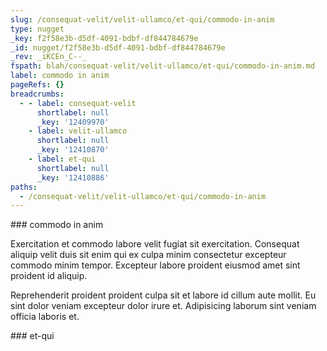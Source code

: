 ```yaml
---
slug: /consequat-velit/velit-ullamco/et-qui/commodo-in-anim
type: nugget
_key: f2f58e3b-d5df-4091-bdbf-df844784679e
_id: nugget/f2f58e3b-d5df-4091-bdbf-df844784679e
_rev: _iKCEn_C--_
fspath: blah/consequat-velit/velit-ullamco/et-qui/commodo-in-anim.md
label: commodo in anim
pageRefs: {}
breadcrumbs:
  - - label: consequat-velit
      shortlabel: null
      _key: '12409970'
    - label: velit-ullamco
      shortlabel: null
      _key: '12410870'
    - label: et-qui
      shortlabel: null
      _key: '12410886'
paths:
  - /consequat-velit/velit-ullamco/et-qui/commodo-in-anim
---
```


<NuggetArea>
<Nugget slug="/consequat-velit/velit-ullamco/et-qui/commodo-in-anim" type="nugget" _key="f2f58e3b-d5df-4091-bdbf-df844784679e" _id="nugget/f2f58e3b-d5df-4091-bdbf-df844784679e" _rev="_iKCEn_C--_" fspath="blah/consequat-velit/velit-ullamco/et-qui/commodo-in-anim.md" label="commodo in anim" paths="/consequat-velit/velit-ullamco/et-qui/commodo-in-anim">
<NuggetBody>
### commodo in anim

Exercitation et commodo labore velit fugiat sit exercitation. Consequat aliquip velit duis sit enim qui ex culpa minim consectetur excepteur commodo minim tempor. Excepteur labore proident eiusmod amet sint proident id aliquip.

Reprehenderit proident proident culpa sit et labore id cillum aute mollit. Eu sint dolor veniam excepteur dolor irure et. Adipisicing laborum sint veniam officia laboris et.

</NuggetBody>
<Breadcrumbs>
<Crumbs>
<Crumb _key="12409970" label="consequat-velit" /><Crumb _key="12410870" label="velit-ullamco" /><Crumb _key="12410886" label="et-qui" />
</Crumbs>
</Breadcrumbs>
</Nugget>

<NuggetsInbound>
</NuggetsInbound>
<NuggetsOutbound>
</NuggetsOutbound>
</NuggetArea>
<PassagesInbound>
<Passage direction="inbound" type="passage" _key="12410886" _id="passage/12410886" _rev="_iKCEn_C---" label="et-qui" passage="et-qui" fspath="blah/consequat-velit/velit-ullamco/et-qui" paths="/consequat-velit/velit-ullamco/et-qui" slug="/consequat-velit/velit-ullamco/et-qui">
<NuggetBody>
### et-qui

</NuggetBody>
<Breadcrumbs>
<Crumbs>
<Crumb _key="12409970" label="consequat-velit" /><Crumb _key="12410870" label="velit-ullamco" />
</Crumbs>
</Breadcrumbs>
</Passage>

</PassagesInbound>
<PassagesOutbound>
</PassagesOutbound>